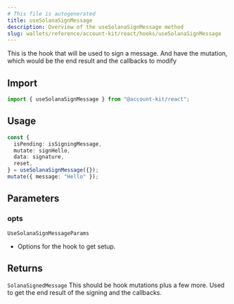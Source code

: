 ```yaml
---
# This file is autogenerated
title: useSolanaSignMessage
description: Overview of the useSolanaSignMessage method
slug: wallets/reference/account-kit/react/hooks/useSolanaSignMessage
---
```


This is the hook that will be used to sign a message. And have the mutation, which would
be the end result and the callbacks to modify

## Import

```ts
import { useSolanaSignMessage } from "@account-kit/react";
```

## Usage

```ts
const {
  isPending: isSigningMessage,
  mutate: signHello,
  data: signature,
  reset,
} = useSolanaSignMessage({});
mutate({ message: "Hello" });
```

## Parameters

### opts

`UseSolanaSignMessageParams`

- Options for the hook to get setup.

## Returns

`SolanaSignedMessage`
This should be hook mutations plus a few more. Used to get the end result of the signing and the callbacks.
